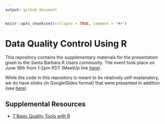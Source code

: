 ```yaml
---
output: github_document
---
```


<!-- README.md is generated from README.Rmd. Please edit that file -->

```r
knitr::opts_chunk$set(collapse = TRUE, comment = "#>")
```

# Data Quality Control Using R

This repository contains the supplementary materials for the presentation given to the Santa Barbara R Users community. The event took place on June 16th from 1-2pm PDT (MeetUp link [here](https://www.meetup.com/Santa-Barbara-R-Users-Group/events/286355404/?utm_medium=email&utm_source=braze_canvas&utm_campaign=mmrk_alleng_event_announcement_prod_v6_en&utm_term=promo&utm_content=lp_meetup)).

While the code in this repository is meant to be relatively self-explanatory, we do have slides (in GoogleSlides format) that were presented in addition (see [here](https://docs.google.com/presentation/d/1uYX45wOeZg5vfbjecR9-JWbthwxdEEbbLV3XVXztIF8/edit#slide=id.p))

## Supplemental Resources

- [7 Basic Quality Tools with R](https://towardsdatascience.com/7-basic-tools-of-quality-using-r-49fef5481e07)

